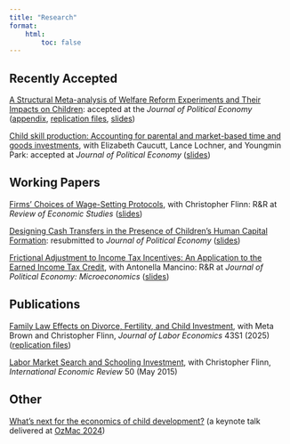 ```yaml
---
title: "Research"
format:
    html:
        toc: false
---
```


## Recently Accepted


[A Structural Meta-analysis of Welfare Reform Experiments and Their Impacts on Children](/papers/WelfareMetaAnalysis_JPE_submission.pdf): accepted at the *Journal of Political Economy* ([appendix](/papers/WelfareMetaAnalysis_JPE_submission_OnlineAppendix.pdf), [replication files](https://github.com/josephmullins/welfare-meta-study), [slides](slides/WelfareMetaAnalysis.pdf))

[Child skill production: Accounting for parental and market-based time and goods investments](papers/Child_skill_production__Accounting_for_parental_and_market_based_time_and_goods_investments.pdf), with Elizabeth Caucutt, Lance Lochner, and Youngmin Park: accepted at *Journal of Political Economy* ([slides](slides/CLMP.pdf))


## Working Papers


[Firms' Choices of Wage-Setting Protocols](/papers/FirmChoices-RES.pdf), with Christopher Flinn: R&R at *Review of Economic Studies* ([slides](slides/FlinnMullins.pdf))

[Designing Cash Transfers in the Presence of Children's Human Capital Formation](/papers/designing_cash_transfers_draft.pdf): resubmitted to *Journal of Political Economy* ([slides](slides/DesigningCashTransfers.pdf))

[Frictional Adjustment to Income Tax Incentives:  An Application to the Earned Income Tax Credit](/papers/MancinoMullins-EITC-Feb-2023.pdf), with Antonella Mancino: R&R at *Journal of Political Economy: Microeconomics* ([slides](slides/MancinoMullins_BSF_45m.pdf))

## Publications

[Family Law Effects on Divorce, Fertility, and Child Investment](/papers/BFM_in_JOLE_Format-2.pdf), with Meta Brown and Christopher Flinn, *Journal of Labor Economics* 43S1 (2025)  ([replication files](https://github.com/josephmullins/BFM))

[Labor Market Search and Schooling Investment](/papers/iere12108.pdf), with Christopher Flinn, *International Economic Review* 50 (May 2015)

## Other

[What's next for the economics of child development?](/slides/mullins_keynote_ozmac.qmd) (a keynote talk delivered at [OzMac 2024](https://sites.google.com/view/ozmac-workshop/home))

